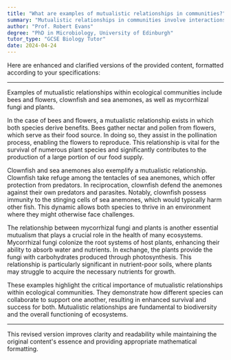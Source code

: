 ```yaml
---
title: "What are examples of mutualistic relationships in communities?"
summary: "Mutualistic relationships in communities involve interactions that benefit both parties, such as bees pollinating flowers, clownfish living with sea anemones, and mycorrhizal fungi aiding plant growth."
author: "Prof. Robert Evans"
degree: "PhD in Microbiology, University of Edinburgh"
tutor_type: "GCSE Biology Tutor"
date: 2024-04-24
---
```


Here are enhanced and clarified versions of the provided content, formatted according to your specifications:

---

Examples of mutualistic relationships within ecological communities include bees and flowers, clownfish and sea anemones, as well as mycorrhizal fungi and plants.

In the case of bees and flowers, a mutualistic relationship exists in which both species derive benefits. Bees gather nectar and pollen from flowers, which serve as their food source. In doing so, they assist in the pollination process, enabling the flowers to reproduce. This relationship is vital for the survival of numerous plant species and significantly contributes to the production of a large portion of our food supply.

Clownfish and sea anemones also exemplify a mutualistic relationship. Clownfish take refuge among the tentacles of sea anemones, which offer protection from predators. In reciprocation, clownfish defend the anemones against their own predators and parasites. Notably, clownfish possess immunity to the stinging cells of sea anemones, which would typically harm other fish. This dynamic allows both species to thrive in an environment where they might otherwise face challenges.

The relationship between mycorrhizal fungi and plants is another essential mutualism that plays a crucial role in the health of many ecosystems. Mycorrhizal fungi colonize the root systems of host plants, enhancing their ability to absorb water and nutrients. In exchange, the plants provide the fungi with carbohydrates produced through photosynthesis. This relationship is particularly significant in nutrient-poor soils, where plants may struggle to acquire the necessary nutrients for growth.

These examples highlight the critical importance of mutualistic relationships within ecological communities. They demonstrate how different species can collaborate to support one another, resulting in enhanced survival and success for both. Mutualistic relationships are fundamental to biodiversity and the overall functioning of ecosystems.

--- 

This revised version improves clarity and readability while maintaining the original content's essence and providing appropriate mathematical formatting.
    